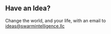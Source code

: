 ## Have an Idea?

Change the world, and your life, with an email to [ideas@swarmintelligence.llc](mailto:inquiries@swarmintelligence.llc)
